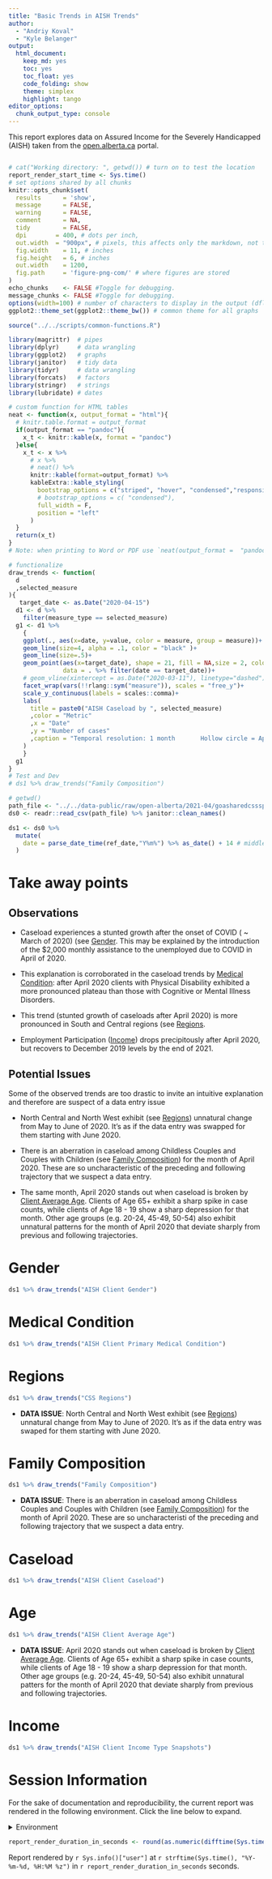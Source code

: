 ```yaml
---
title: "Basic Trends in AISH Trends"
author: 
  - "Andriy Koval"
  - "Kyle Belanger"  
output:
  html_document:
    keep_md: yes
    toc: yes
    toc_float: yes
    code_folding: show
    theme: simplex
    highlight: tango
editor_options: 
  chunk_output_type: console
---
```


This report explores data on Assured Income for the Severely Handicapped (AISH) taken from the [open.alberta.ca](https://open.alberta.ca/opendata/assured-income-for-the-severely-handicapped-aish-caseload-alberta) portal.

<!--  Set the working directory to the repository's base directory; this assumes the report is nested inside of two directories.-->
```r
```


```r
# cat("Working directory: ", getwd()) # turn on to test the location
report_render_start_time <- Sys.time()
# set options shared by all chunks
knitr::opts_chunk$set(
  results      = 'show',
  message      = FALSE,
  warning      = FALSE,
  comment      = NA,
  tidy         = FALSE,
  dpi        = 400, # dots per inch,
  out.width  = "900px", # pixels, this affects only the markdown, not the underlying png file.  The height will be scaled appropriately.
  fig.width    = 11, # inches
  fig.height   = 6, # inches
  out.width    = 1200,
  fig.path     = 'figure-png-com/' # where figures are stored
)
echo_chunks    <- FALSE #Toggle for debugging.
message_chunks <- FALSE #Toggle for debugging.
options(width=100) # number of characters to display in the output (dflt = 80)
ggplot2::theme_set(ggplot2::theme_bw()) # common theme for all graphs
```


<!-- Load the sources.  Suppress the output when loading sources. --> 
```r
source("../../scripts/common-functions.R")
```


<!-- Load packages, or at least verify they're available on the local machine.  Suppress the output when loading packages. -->
```r
library(magrittr)  # pipes
library(dplyr)     # data wrangling
library(ggplot2)   # graphs
library(janitor)   # tidy data
library(tidyr)     # data wrangling
library(forcats)   # factors
library(stringr)   # strings
library(lubridate) # dates
```


<!-- Load any Global functions and variables declared in the R file.  Suppress the output. --> 
```r
# custom function for HTML tables
neat <- function(x, output_format = "html"){ 
  # knitr.table.format = output_format
  if(output_format == "pandoc"){
    x_t <- knitr::kable(x, format = "pandoc")
  }else{
    x_t <- x %>%
      # x %>%
      # neat() %>%
      knitr::kable(format=output_format) %>%
      kableExtra::kable_styling(
        bootstrap_options = c("striped", "hover", "condensed","responsive"),
        # bootstrap_options = c( "condensed"),
        full_width = F,
        position = "left"
      )
  } 
  return(x_t)
}
# Note: when printing to Word or PDF use `neat(output_format =  "pandoc")`

# functionalize
draw_trends <- function(
  d
  ,selected_measure
){
   target_date <- as.Date("2020-04-15")
  d1 <- d %>%
    filter(measure_type == selected_measure)
  g1 <- d1 %>%
    {
    ggplot(., aes(x=date, y=value, color = measure, group = measure))+
    geom_line(size=4, alpha = .1, color = "black" )+
    geom_line(size=.5)+
    geom_point(aes(x=target_date), shape = 21, fill = NA,size = 2, color = "black",
               data = . %>% filter(date == target_date))+
    # geom_vline(xintercept = as.Date("2020-03-11"), linetype="dashed")+
    facet_wrap(vars(!!rlang::sym("measure")), scales = "free_y")+
    scale_y_continuous(labels = scales::comma)+
    labs(
      title = paste0("AISH Caseload by ", selected_measure)
      ,color = "Metric"
      ,x = "Date"
      ,y = "Number of cases"
      ,caption = "Temporal resolution: 1 month       Hollow circle = April 2020"
    )
    }
  g1
}
# Test and Dev
# ds1 %>% draw_trends("Family Composition") 

```


```r
# getwd()
path_file <- "../../data-public/raw/open-alberta/2021-04/goasharedcssspqpqara_research-strategiesopen-data00-open-data-asset-packages-2021aish-monthlyais.csv"
ds0 <- readr::read_csv(path_file) %>% janitor::clean_names()

```

```r
ds1 <- ds0 %>%
  mutate(
    date = parse_date_time(ref_date,"Y%m%") %>% as_date() + 14 # middle of the month
  )
```

# Take away points 

## Observations

- Caseload experiences a stunted growth after the onset of COVID ( ~ March of 2020) (see [Gender](#gender). This may be explained by the introduction of the $2,000 monthly assistance to the unemployed due to COVID in April of 2020.  

- This explanation is corroborated in the caseload trends by [Medical Condition](#medical-condition): after April 2020 clients with Physical Disability exhibited a more pronounced plateau than those with Cognitive or Mental Illness Disorders.  

- This trend (stunted growth of caseloads after April 2020) is more pronounced in South and Central regions (see [Regions](#regions).  

- Employment Participation ([Income](#income)) drops precipitously after April 2020, but recovers to December 2019 levels by the end of 2021.  


## Potential Issues

Some of the observed trends are too drastic to invite an intuitive explanation and therefore are suspect of a data entry issue

- North Central and North West exhibit (see [Regions](#regions)) unnatural change from May to June of 2020. It's as if the data entry was swapped for them starting with June 2020.   

- There is an aberration in caseload among Childless Couples and Couples with Children (see [Family Composition](#family-composition)) for the month of April 2020. These are so uncharacteristic of the preceding and following trajectory that we suspect a data entry.   

- The same month, April 2020 stands out when caseload is broken by [Client Average Age](#age). Clients of Age 65+ exhibit a sharp spike in case counts, while clients of Age 18 - 19 show a sharp depression for that month. Other age groups (e.g. 20-24, 45-49, 50-54) also exhibit unnatural patterns for the month of April 2020 that deviate sharply from previous and following trajectories. 



# Gender
```r
ds1 %>% draw_trends("AISH Client Gender")
```

# Medical Condition
```r
ds1 %>% draw_trends("AISH Client Primary Medical Condition") 
```

# Regions

```r
ds1 %>% draw_trends("CSS Regions")
```

- __DATA ISSUE__: North Central and North West exhibit (see [Regions](#regions)) unnatural change from May to June of 2020. It's as if the data entry was swaped for them starting with June 2020.   



# Family Composition
```r
ds1 %>% draw_trends("Family Composition")
```

- __DATA ISSUE__: There is an aberration in caseload among Childless Couples and Couples with Children (see [Family Composition](#family-composition)) for the month of April 2020. These are so uncharacteristi of the preceding and following trajectory that we suspect a data entry.  

# Caseload
```r
ds1 %>% draw_trends("AISH Client Caseload")
```



# Age
```r
ds1 %>% draw_trends("AISH Client Average Age") 
```

- __DATA ISSUE__:  April 2020 stands out when caseload is broken by [Client Average Age](#age). Clients of Age 65+ exhibit a sharp spike in case counts, while clients of Age 18 - 19 show a sharp depression for that month. Other age groups (e.g. 20-24, 45-49, 50-54) also exhibit unnatural patters for the month of April 2020 that deviate sharply from previous and following trajectories.  

# Income
```r
ds1 %>% draw_trends("AISH Client Income Type Snapshots")
```







Session Information {#session-info}
===========================================================================

For the sake of documentation and reproducibility, the current report was rendered in the following environment.  Click the line below to expand.

<details>
  <summary>Environment <span class="glyphicon glyphicon-plus-sign"></span></summary>
```r
if( requireNamespace("devtools", quietly = TRUE) ) {
  devtools::session_info()
} else {
  sessionInfo()
}
```
</details>

```r
report_render_duration_in_seconds <- round(as.numeric(difftime(Sys.time(), report_render_start_time, units="secs")))
```

Report rendered by `r Sys.info()["user"]` at `r strftime(Sys.time(), "%Y-%m-%d, %H:%M %z")` in `r report_render_duration_in_seconds` seconds.

